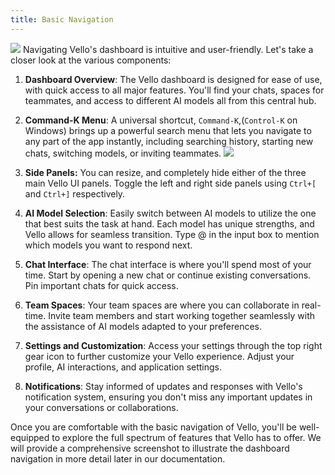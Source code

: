 ```yaml
---
title: Basic Navigation
---
```


![](https://d3cflkbt5y83mw.cloudfront.net/Screen-Shot-2023-12-20-12-40-31.70.png)
Navigating Vello's dashboard is intuitive and user-friendly. Let's take a closer look at the various components:

1. **Dashboard Overview**: The Vello dashboard is designed for ease of use, with quick access to all major features. You'll find your chats, spaces for teammates, and access to different AI models all from this central hub.

2. **Command-K Menu**: A universal shortcut, `Command-K`,(`Control-K` on Windows) brings up a powerful search menu that lets you navigate to any part of the app instantly, including searching history, starting new chats, switching models, or inviting teammates.
![](https://d3cflkbt5y83mw.cloudfront.net/Screen-Shot-2023-12-20-13-16-24.76.png)

3. **Side Panels:** You can resize, and completely hide either of the three main Vello UI panels. Toggle the left and right side panels using `Ctrl+[` and `Ctrl+]` respectively.

4. **AI Model Selection**: Easily switch between AI models to utilize the one that best suits the task at hand. Each model has unique strengths, and Vello allows for seamless transition. Type @ in the input box to mention which models you want to respond next.

5. **Chat Interface**: The chat interface is where you'll spend most of your time. Start by opening a new chat or continue existing conversations. Pin important chats for quick access.

6. **Team Spaces**: Your team spaces are where you can collaborate in real-time. Invite team members and start working together seamlessly with the assistance of AI models adapted to your preferences.

7. **Settings and Customization**: Access your settings through the top right gear icon to further customize your Vello experience. Adjust your profile, AI interactions, and application settings.

8. **Notifications**: Stay informed of updates and responses with Vello's notification system, ensuring you don't miss any important updates in your conversations or collaborations.

Once you are comfortable with the basic navigation of Vello, you'll be well-equipped to explore the full spectrum of features that Vello has to offer. We will provide a comprehensive screenshot to illustrate the dashboard navigation in more detail later in our documentation.

